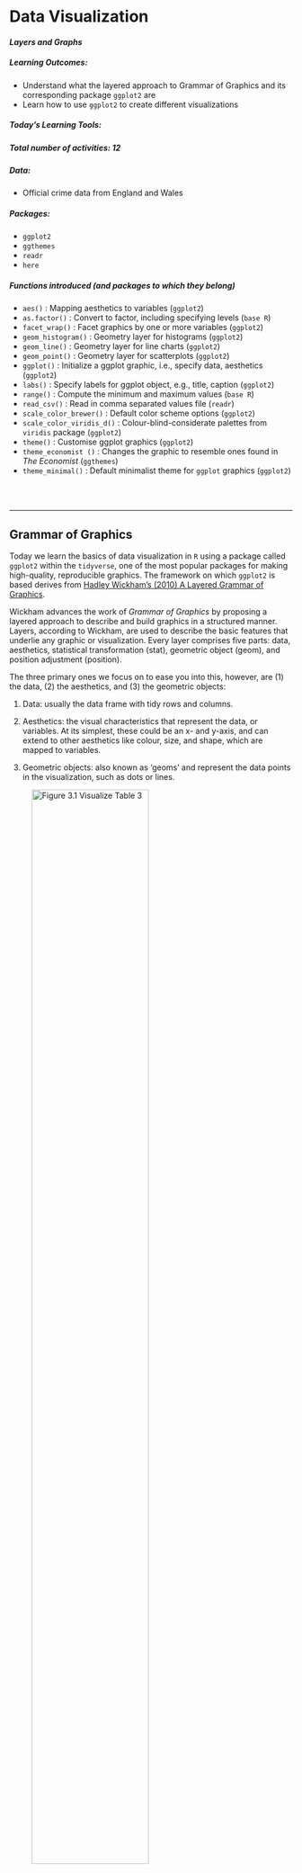 
# Data Visualization
#### *Layers and Graphs* {-}



##### **Learning Outcomes:** {-}
-	Understand what the layered approach to Grammar of Graphics and its corresponding package `ggplot2` are
-	Learn how to use `ggplot2` to create different visualizations




##### **Today’s Learning Tools:** {-}


##### *Total number of activities*: 12 {-}



##### *Data:* {-}
-	Official crime data from England and Wales




##### *Packages:* {-}
-	`ggplot2`
- `ggthemes`
-	`readr`
- `here`




##### *Functions introduced (and packages to which they belong)* {-}
-	`aes()` : Mapping aesthetics to variables (`ggplot2`)
-	`as.factor()` : Convert to factor, including specifying levels (`base R`)
-	`facet_wrap()` : Facet graphics by one or more variables (`ggplot2`)
-	`geom_histogram()` : Geometry layer for histograms (`ggplot2`)
-	`geom_line()` : Geometry layer for line charts (`ggplot2`)
-	`geom_point()` : Geometry layer for scatterplots (`ggplot2`)
-	`ggplot()` : Initialize a ggplot graphic, i.e., specify data, aesthetics (`ggplot2`)
-	`labs()` : Specify labels for ggplot object, e.g., title, caption (`ggplot2`)
-	`range()` : Compute the minimum and maximum values (`base R`)
-	`read_csv()` : Read in comma separated values file (`readr`)
-	`scale_color_brewer()` : Default color scheme options (`ggplot2`)
-	`scale_color_viridis_d()` : Colour-blind-considerate palettes from `viridis` package (`ggplot2`)
-	`theme()` : Customise ggplot graphics (`ggplot2`)
- `theme_economist ()` : Changes the graphic to resemble ones found in *The Economist* (`ggthemes`)
-	`theme_minimal()` : Default minimalist theme for `ggplot` graphics (`ggplot2`)


<br>
<br>


---

## Grammar of Graphics

Today we learn the basics of data visualization in `R` using a package called `ggplot2` within the `tidyverse`, one of the most popular packages for making high-quality, reproducible graphics. The framework on which `ggplot2` is based derives from [Hadley Wickham’s (2010) A Layered Grammar of Graphics](http://vita.had.co.nz/papers/layered-grammar.pdf). 

Wickham advances the work of *Grammar of Graphics* by proposing a layered approach to describe and build graphics in a structured manner. Layers, according to Wickham, are used to describe the basic features that underlie any graphic or visualization. Every layer comprises five parts: data, aesthetics, statistical transformation (stat), geometric object (geom), and position adjustment (position). 

The three primary ones we focus on to ease you into this, however, are (1) the data, (2) the aesthetics, and (3) the geometric objects:
<br>

1.	Data: usually the data frame with tidy rows and columns. 

2.	Aesthetics: the visual characteristics that represent the data, or variables. At its simplest, these could be an x- and y-axis, and can extend to other aesthetics like colour, size, and shape, which are mapped to variables. 

3.	Geometric objects: also known as ‘geoms’ and represent the data points in the visualization, such as dots or lines.
<br>

![**Figure 3.1** Visualize Table 3](Images/grammar1.png){width=70%}

<br>

![**Figure 3.2** Using the *Grammar of Graphics* approach to convert elements of Table 3 into its visual components](Images/grammar 2.png){width=70%}

<br>

![**Figure 3.3** Integrating those visual parts of Table 3 into a graphic](Images/grammar3.png){width=70%}  

<br>

Why is this important? Visualizing your data helps you to have a better understanding of them before moving on to more advanced and complex analyses. Numbers themselves can be deceptive and complicated, so by visualizing them, you can identify any patterns or anomalies.

<br>
<br>

### Activity 1: Getting Ready

Before we ‘layer up’, let us do the following:
<br>

1.	Open up your existing `R `project like you had learned last week

2.	Load the `ggplot2` and  `readr`  packages using the `library()` function. If you have not already installed these packages, you will need to do so first, using the `install.packages()` function. *If you are unclear about the difference between these two functions, see 1.3.3 in Lesson 1 of this online tutorial site or ask now!*

3.	Download the first two datasets (gmp_2017.csv and gmp_monthly_2017.csv) from Blackboard, in the subfolder 'Data for this week' in the Week 3 learning materials. The datasets contain crime data from Greater Manchester, England. Load these two datasets using the `read_csv()` function into two separate data frames. Respectively name the data frames `burglary_df` and `monthly_df` by using the `<-` assignment operator. 

Make sure the datasets are saved in the sub-folder called 'Datasets' that you created last week *inside* your project directory/ folder. If this is the case, we can use the `here()` function to tell `R` where exactly to locate the datasets. (See lecture short 3.1 'The R Prep routine' on Blackboard.)
<br>

```r
library(ggplot2)
library(readr)
library(here)
```

Create first data frame object, `burglary_df` and load into it the 'gmp_2017.csv' data file:

```r

# gmp_2017.csv
burglary_df <- read_csv(here("Datasets", "gmp_2017.csv"))


```

Now your turn to make the second data frame. Create the second data frame, `monthly_df` and load into it the 'gmp_monthly_2017.csv' data file.

```r

monthly_df <- read_csv(here("Datasets", "gmp_monthly_2017.csv"))

```



You should have two data frames in your environment now. How many observations (rows) and variables (columns) are in `burglary_df`? How about in `monthly_df`? 



---



## ggplot2




This week we will be learning how to use `R` to create various exciting data visualizations. You may remember some of the key principles of data visualizations from last semester: graphics should be truthful,functional, beautiful, insightful, and enlightening. Also, accessible!

Here is a recent powerful visualization from The New York Times about deaths from COVID-19 in the USA (Figure 3.4): https://twitter.com/beccapfoley/status/1363338950518206472

![**Figure 3.4** NYT visualization of COVID-19 deaths in USA](Images/times_COVID_VIZ.jpeg){width=70%}




`R` has amazing data visualization qualities. It is increasingly used by professionals and academics to create graphics that embody those principles of data visualization.

For example, read this article about how the BBC uses `R` to create their graphics: [How the BBC Visual and Data Journalism team works with graphics in R](https://medium.com/bbc-visual-and-data-journalism/how-the-bbc-visual-and-data-journalism-team-works-with-graphics-in-r-ed0b35693535) (See Figure 3.5)




![**Figure 3.5** How the BBC Visual and Data Journalism team works with graphics in R](Images/bbc_r.png)




As you learn to create graphs in `ggplot2`, you will see that the code reflects building these graphs as layers. This will take getting used to if you are only familiar with building graphs from a template in Excel. You can also reuse chunks of code to create different kinds of graphics or identical ones in other datasets. 

Today we focus on the `ggplot2` package to learn our three substantive topics: **layers**, **graphs for categorical data**, and **graphs for numeric data**. 




#### Activity 2: Getting to Know New Data

Before we dive into those topics, we need to get into the habit of getting to know our data. Below is a brief 'data dictionary' of the variables from both of our data: 

A. **burglary_df** has nine variables: 

- *LSOAcode*: LSOA stands for Lower Super Output Area, and is a statistical unit of geography. It represents neighbourhoods that each contain 300-400 households. Essentially, LSOA means neighbourhood.
- *burglary_count*: the number of burglaries in each LSOA in 2017
- *LAname*: the name of the Local Authority into which the LSOA falls
- *IMD score*: the IMD refers to the Index of Multiple Deprivation. This measure combines seven domains of deprivation into one index: (1) income, (2) employment, (3) education, (4) health, (5) crime, (6) barriers to housing or services, and (7) living environment.  It is the score that a particular LSOA has on this measure. You can read more about the measure here: [IMD infographic](https://assets.publishing.service.gov.uk/government/uploads/system/uploads/attachment_data/file/833959/IoD2019_Infographic.pdf)  
- *IMDrank*: another version of the IMD except it ranks all 32,844 LSOAs from highest to lowest deprivation.
- *IMDdeci*: indicates in what decile of deprivation the LSOA falls. 
- *incscore*: score for income deprivation; this is one of the seven indicators comprising the IMD. Measures the proportion of the population experiencing deprivation relating to low income.
- *LSOAname*: the name of that particular LSOAs
- *pop*: the population size of LSOAs




B. **monthly_df** has three variables: 

- *Month*: month of the year whereby 1 = January, 2 = February... and 12 = December
- *crime_type*: type of crime (for police.uk categories, see: [download police.uk data categories vs home office offence codes](https://www.police.uk/SysSiteAssets/police-uk/media/downloads/crime-categories/police-uk-category-mappings.csv))
- *n*: number of each type of crime for each month in 2017




Have a look at both datasets. Let us use the function `View()` first. What do you think are the levels of measurement for each variable? Make a note of this. 

Now use the the function `class()` to look at how `R` treats each variable for each dataset. How does this match with what you think is the level of measurement for each variable? Keep this in mind!

<!-- In `burglary_df`, there are eight variables. For example, the `IMDscore` variable combines seven domains of deprivation into one index: income, employment, education, health, crime, barriers to housing/services, and living environment. `IMDrank` is a variable that ranks all 32,844 Lower Super Output Areas (LSOAs) from highest to lowest.  -->

<!-- What are LSOAs? They are small geographical areas developed from census information in order to calculate a range of statistics on neighbourhoods. You will see that by using the `range()` function (`range(burglary_df$IMDrank)`), that not all LSOAs are included, as this dataset only contains cases from Greater Manchester.  -->

Notice that although `monthly_df` has only several variables, there is a lot of information in this data frame.  There are counts for various different crimes for each month of the year. Because of this, the data are in *long format*. This is a useful and typical format for longitudinal data because our time variable (i.e., months) is contained in one variable. This will make it easier to create graphics showing change over time.

In addition, when you read a good quantitative research paper, its methods section will state the number of cases analysed with 'n = ', whereby ‘n’ represents ‘number of cases’. This is known as sample size. For example, if the sample size of a study is two-hundred, the methods section would state it as ‘n= 200’.

In your group google doc, type out the following: the number of observations for each data frame. Type out these values following 'n = '. In addition, state what you think the unit of analysis is in each data frame. 


---





## Today’s 3 



Now that we have gotten to know our data, onto our three main topics: **layers**, **graphs for nominal and ordinal data**, and **graphs for interval and ratio data**. 


---


### Layers



Layers often relate to one another and have similar features. For example, they may share the same underlying data on which they are built. An example is this scatterplot overlayed with a smoothed regression line to describe the relationship between two variables:

![**Figure 3.6** A graphic with two layers](Images/layers.png){width=70%} 

From: https://cfss.uchicago.edu/notes/grammar-of-graphics/




One layer is the scatterplot itself and it contains the necessary components (e.g., data, aesthetics, and geom). The second layer is the smoothing line. Another example of multiple layers is this one that uses two different but related datasets in one graphic:

![**Figure 3.7** Different data sets and aesthetics defined by layer](Images/complexlayer.png){width=70%}

From: http://applied-r.com/building-layered-plots/




The advantage of the layered approach is its ease for the user and the developer of these statistical graphics. As a user, you can repeatedly update a graphic, changing one feature at a time instead of having to work with the overall graphic; as a developer, you can add more components to your graphic while being able to use what you have already. The idea is that you can tweak your graphic by component or layer while leaving the rest of your graphic intact. This is in constrast to changing the entire graphic just to tweak a small detail.

To understand a layer and how it is generated in `ggplot2`, we begin with a scatterplot. This is a graph that shows the relationship between two continuous variables – in other words, between two numeric variables. 

For example, we may be interested to find out whether there is a relationship between area-level income deprivation and burglaries. Are areas with higher income deprivation scores burgled more? Perhaps there is less money to spend on security systems, so there is easier access to homes in these areas. Or is it areas with lower income deprivation scores that are burgled more? Maybe because these areas are wealthier so there are more valuable goods to take. To visualize this relationship, we build a scatterplot using the layered approach. 




#### Activity 3: Using ggplot2 to create a scatterplot

Our research question, therefore, is: *What is the relationship between income and burglary counts?* 

Following the grammar of graphics layered approach, let us first specify the data component. To do this, we take the `ggplot()` function, and inside it, we put our data frame object, which contains our data. To let the function know this is the data, we can also write `data =` before it:




```r

# If there is an error about function missing, has the package ggplot2 been installed and loaded?

ggplot(data = burglary_df)

```



The *Plots* window will appear and will be blank, like what you see above. We have told `R` what data we want to plot, but we have yet to specify what variables we want across our x and y axes, or other fields. To do this, we will need *aesthetics*, the second component of the layer. 

Recall that aesthetics are about mapping the visual properties. As our research question is about the relationship between income (`incscore`) and burglary count (`burglary_count`), we will map these variables to the x and y axes. We specify the aesthetics inside the `aes()` function (i.e.,**aes**thetics), indicating which variable we want on the x axis (`x = `) and which one on the y axis (`y =`). 




```r

ggplot(data = burglary_df, mapping = aes(x = incscore, y = burglary_count))

```




You will now see an update in the *Plots* window! It shows the axis and the axes labels. `R` now knows that we want to plot the income variable on our x axis and the burglary count variable on the y. The labels are applied automatically, but you can change these, which we will soon learn. 

Let us learn how to finally put our data on the plot. To do this, we must assign a **geometry**.

This last component is the geometric object, and is what also makes the layer in `R` code. It has numerous functions, each beginning with the argument `geom_`. To create a scatterplot, we use the function `geom_point()`: 



```r

ggplot(data = burglary_df, mapping = aes(x = incscore, y = burglary_count)) +
  geom_point()

# We are saying, ‘Hey R, may you please make me a graphic using the data "burglary_df” and map the variables “incscore” to the x-axis and “burglary_count” to the y-axis, then pass this information through (using “ + ” ) to make a scatterplot?’

```




Now the scatterplot in all its glory appears. What can you say about the relationship between deprivation and burglary victimisation? In your group google doc, type out what you think is the relationship between these two variables.


---




#### Activity 4: Adding a Third Variable to a Scatterplot

The real power in layered graphics comes from the ability to keep piling on the layers and tweaking components that make up the layers. For example, it would be helpful if we included other information like how local authorities may play a role in this relationship. Maybe income is positively associated with burglaries in one local authority, such as Bolton, but not in another, such as Bury. To explore this, we might want to colour each point by the variable `LAname` using the `colour` argument: 


```r

ggplot(data = burglary_df, mapping = aes(x = incscore, y = burglary_count, colour = LAname)) + 
  geom_point()

```



In your group google doc, state what you observe from this new visual. What sort of relationship does it seem to show between burglary counts and income? Do you think local authority plays a role? Do note the default colours, and think back to what we learned about accessibility last semester. In the next activity, we will address this!


---


As previously mentioned, a number of other functions are available for the `geom_` function such as shape, linetype, size, fill, and alpha (transparency). But these depend on the geometry being used and the class of variable being mapped to the aesthetic. For example, try the shape aesthetic for `LAname`, which will vary the shape of each point according to local authority (hint: replace `colour =` with `shape = `). A warning message appears – what is it telling you? How can you see this reflected on the plot?

This relates to the grammar of graphics philosophy on how people understand information, and `ggplot2` will warn you when it thinks the graphic is difficult to interpret or, worse, misleading. 





---


#### Activity 5: Colours!
The colour palette that appeared for our previous scatterplot is a default one, and there are a number of default colour palettes available. We can specify a colour palette using an additional layer with the function `scale_color_brewer()`. For example:



```r

ggplot(data = burglary_df, mapping = aes(x = incscore, y = burglary_count, color = LAname)) + 
  geom_point() + 
  scale_colour_brewer(palette = "Spectral")

```




Does that look familiar? Last semester we used the website [colorbrewer2.org/](https://colorbrewer2.org/). The `scale_colour_brewer()` function takes palettes from this resource, and applies them to your charts. 

In addition, the `viridis` package has a number of colour palettes that consider colour blindness where readers are unable to differentiate colours on the graphic. It is already integrated into `ggplot2`, so there is no need to install it separately. For example, we take the previous code and replace the last line with a viridis colour palette for categorical variables:



```r

ggplot(data = burglary_df, mapping = aes(x = incscore, y = burglary_count, color = LAname)) + 
  geom_point() + 
  scale_color_viridis_d() # or scale_color_viridis_c() for a continuous variable 

```




Now we have built up a graph to visualise the bivariate relationship between income deprivation score and burglary count per neighbourhood. Then, we introduced a third variable (i.e., multi-variable analysis) and brought in colour to add to the local authority. In the upcoming exercises, we will learn how to tweak the graphics so to make them even more our own!





---


#### Activity 6: Sizes & Transparency
Recall that the geometric object is about the data points themselves. You can change their appearance within the `geom_point` function. To increase the size of the points and make them transparent, we use the size and alpha arguments. The default for size is 1, so anything lower than 1 will make points smaller while anything larger than 1 will make the points bigger. The default for alpha is also 1, which means total opaqueness, so you can only go lower to make things more transparent. For example:



```r

# Below, we want our data points to be a bit bigger ( 3 ) and more transparent ( 0.5 ) than the default

ggplot(data = burglary_df, mapping = aes(x = incscore, y = burglary_count, color = LAname)) + 
  geom_point(size = 3, alpha = 0.5) + 
  scale_color_brewer(palette = "Spectral")

```





---


#### Activity 7: Labels
The graphic is looking good, but the labels will need tweaking if we do not like the default ones, which are our variable names. We use the `labs()` function to change the labels for the x and y axes as well as the graphic title:



```r

ggplot(data = burglary_df, mapping = aes(x = incscore, y = burglary_count, color = LAname)) + 
  geom_point(size = 3, alpha = 0.5) + 
  scale_color_brewer(palette = "Spectral") + 
  labs(x = "Income score", y = "Burglary count", title = "Income and burglary and victimization", color = "Local Authority")

```



---

#### Activity 8: Built-in Themes
A final touch to your graphic can be the use of **themes**. These change the overall appearance of your graphic. The default theme we have for our graphic is `theme_gray()`, but we can go for a minimalist look by using `theme_minimal ()`. There are a number of these customised themes like one that is inspired by *The Economist* ( `theme_economist ()` ). To use special themes like *The Economist* install the package `ggthemes` and load it. 



```r

# Changing graphic to the minimal theme with the last line of code
ggplot(data = burglary_df, mapping = aes(x = incscore, y = burglary_count, color = LAname)) + 
  geom_point(size = 3, alpha = 0.5) + 
  scale_color_brewer(palette = "Spectral") + 
  labs(x = "Income score", y = "Burglary count", title = "Income and burglary and victimization", caption = "Income score from 2019 IMD. Burglary counts from 2017." , color = "Local Authority") + 
  theme_minimal()


```




---


### Graphs for Categorical Data




#### Activity 9: Bar graphs



To explore the count distribution of categorical variables, use the bar graph. We may be interested to know the number of neighbourhoods falling into each indice of the multiple deprivation (IMD) decile, a key indicator of criminality. Those in decile 1 are within the most deprived 10% of LSOAs nationally; those in decile 10 are considered within the least deprived 10% of LSOAs nationally.

The variable of interest, `IMDdeci`, is classed as numeric but we will need to treat it as a factor or else the default x-axis will include non-integer values like 7.5 . 

Instead of making a new object, `ggplot` can calculate these frequencies by only specifying the x-axis and using the function `as.factor()`:



```r

ggplot(data = burglary_df) + 
  geom_bar(mapping = aes(x = as.factor(IMDdeci))) + # convert IMDdeci to a factor with as.factor 
  labs(x = "Deprivation Score", y = "Number of Lower Super Output Areas")

```




#### *Grouped Bar Graphs*




If we are interested in the distribution of deprivation like the previous bar graph but would like to see it by local authority, we can use the grouped bar graph, and specify the colour with the `fill = ` parameter inside the `aes()` function. 

Think back, however, to what we learned last semester, about row and column percentages, and how in bivariate analysis it is important to make decisions that will affect how our readers interpret our data. For example, if we fill the colour of each bar by local authority, we get a chart like this: 



```r

# The ‘dodge’ position means that the bars avoid or ‘dodge’ each other
ggplot(data = burglary_df) + 
  geom_bar(mapping = aes(x = as.factor(IMDdeci), fill = LAname), position = "stack") +
  scale_fill_viridis_d() + 
  labs(x = "Deprivation Score", y = "Number of Lower Super Output Areas", fill = "Local Authority")


```



How do the different local authorities compare in terms of the distribution of deprived neighbourhoods? It can be a bit tough to say. But what about if we flip these: 



```r

# We switch the positions of LAname and IMDdeci in the second line of code in this example
ggplot(data = burglary_df) + 
  geom_bar(mapping = aes(x = LAname, fill = as.factor(IMDdeci)), position = "stack") +
  scale_fill_viridis_d() + 
  labs(x = "Local Authority", y = "Number of Lower Super Output Areas", fill = "Deprivation Score")


```




This seems clearer.

In your google doc, state what you observe from the bar graph and grouped bar graph depicting the relationship between deprivation and LSOAs.


---





**Note**: in the previous example, you might have noticed -- inside the `geom_bar()` function, after the closing bracket of the `aes()` function -- the parameter `, position = "stack"`. This means that we get a *stacked* bar chart. You could change this to `, position = "dodge"`, which would give you a clustered bar chart. Like so: 



```r

# Instead of stack, the ‘dodge’ position means that the bars avoid or ‘dodge’ each other
ggplot(data = burglary_df) + 
  geom_bar(mapping = aes(x = LAname, fill = as.factor(IMDdeci)), position = "dodge") +
  scale_fill_viridis_d() + 
  labs(x = "Local Authority", y = "Number of Lower Super Output Areas", fill = "Deprivation Score")


```




This might also be another way to display your data. There are advantages and disadvantages to both the stacked and clustered bar charts, and it has to do with what they hide and show!


---


#### *Multiple Bar Graphs*



Another useful visual is multiple bar graphs. This creates different plots for each level of a factor instead of putting lots of information into one graphic. Using the function `facet_wrap ()`, we make the information obtained from the previous scatterplot, where we coloured in each point by local authority, clearer. 

Although the scatterplot uses numeric variables, we use this information by local authority, and `LAname` is classed as factor:



```r

# To facet the scatterplot by local authority, ‘ ~ ‘ is used next to ‘LAname’
ggplot(data = burglary_df) + 
  geom_point(mapping = aes(x = incscore, y = burglary_count)) + 
  facet_wrap(~LAname)

# By default, facet_wrap fixes the y-axis of each graph to make comparisons easier

```




It is important to choose an appropriate graph, so thought is required. May the following graphic be fair warning:

![**Figure 3.8** Friends don't let friends do this](Images/barplots.jpg)





---


### Graphs for Numeric Data




#### Activity 10: Histograms
Histograms differ from scatterplots because they require only one numeric variable and they create bins, visualized as bars, to count the frequency of each bar. We create a histogram of the variable `IMDscore`, the overall score of deprivation in each neighbourhood:



```r

ggplot(data = burglary_df, mapping = aes(x = IMDscore)) + 
  geom_histogram()

```



How the histogram looks, and therefore, the conclusions drawn from the visual, are sensitive to the number of **bins**. You should try different specifications of the bin-width until you find one that tells the complete and concise story of the data. Specifying the size of bins is done using the argument `bin_width =`; the default size is 30 and you can change this to get a rougher or a more granular idea:



```r

# Using bin-width of 1 we are essentially creating a bar for every increase in level of deprivation
ggplot(data = burglary_df, mapping = aes(x = IMDscore)) + 
  geom_histogram(binwidth = 1)

```



Play around with the bin widths to find which one looks the most visually comprehensible. In your google doc, state what bin width you think does the job, and why.




---


#### Activity 11: Line Graphs
A very good way of visualizing trends over time are line graphs. For this, let us use the `monthly_df` data frame. Ensure it is loaded into your environment. Have a look at the structure of these data to get to know them. 

The data is in long format: we have a single month variable for 12 months’ worth of data (rather than one variable or column for each month). Setting longitudinal data up in long format allows us to specify the aesthetics (e.g., x- and y-axes) easily.

For a line graph, we use the function `geom_line()`. We plan to plot the counts to show the trends of different crimes over the course of the year. Our time variable, `month`, should run along the x-axis, and the count variable, `n`, should run on the y-axis. 

To show each crime type separately, we use the group aesthetic and a new aesthetic, `linetype`, which uses different patterns for each group. To show our time measurement points, we also add `geom_point ()`: 



```r

ggplot(data = monthly_df, aes(x = as.factor(Month), y = n, group = crime_type, linetype = crime_type)) + 
  geom_line() + 
  geom_point()

# We are saying, ‘Hey R, may you please make a graphic using the data frame “monthly_df”, and map the variable “month” (turning it into a factor) to the x-axis and “n” to the y-axis, and group this information by “crime_type”, showing different patterns for each crime type, then pass this information through (“ +”) to make a line graph, and pass this information through (“ +”) to make a scatterplot of the time points too?’

```




Now, in your google doc, state what you observe from this line graph on different crimes throughout the months.




---


#### Activity 12: Boxplots




If you want more information about your data than a histogram can give, a box (and whisker) plot may be what you are looking for. A boxplot visualizes the minimum, maximum, interquartile range, the median, and any unusual observations - your five-number summary!

For this example, we return to the `burglary_df` data, and focus on the distribution of burglary counts. In addition, we make a boxplot for *each* deprivation decile to show how LSOAs in the most deprived deciles often have higher median burglary counts. 

We send all of this information, the boxplots, into one object called `my_whisker_plot`, to which we can return in case:



```r

my_whisker_plot <- ggplot(data = burglary_df) + 
geom_boxplot(mapping = aes(x = as.factor(IMDdeci), y = burglary_count, group = as.factor(IMDdeci), fill = as.factor(IMDdeci))) 

my_whisker_plot + 
  labs(x = "Deprivation Scale", y = "Number of Burglaries")

```




In your group google doc, state what you observe from your newly created boxplot.




---



## SUMMARY



Today was about using a popular package called `ggplot2` for effectively visualizing data. We learn this because it is important to understand our data before embarking on more complex analyses. If we do not understand our data beforehand, we risk misinterpreting what the data are trying to tell us. The package is based on this approach called *Grammar of Graphics*, which proposes a 'grammar' to describe and construct statistical graphics. The package, however, sees the creation of data visuals accomplished through **layers**. 

Our first topic we learned was about these layers, comprising data, aesthetics, and geometric objects. As a final touch, **themes** changed the overall appearance of your graphic. Our second and third topics introduced us to **graphs** that we can use for all types of variables, and how to create them in `ggplot2`. One example was the histogram, whereby adjusting the width of the **bins** helped for better interpretation of the data. 





Hurrah: homework time!  





#### ANSWERS TO ACTIVITIES:
- 1.  burglary_df: 1,673 observations, 9 variables ; monthly_df: 73 observations, 3 variables
- 2. (1) burglary_df: n= 1,673 LSOAs; (2) monthly_df: n= 72 months
- 3. Hard to say...
- 4. Roughly: most areas have burglary counts below 50
- 5. N/A 
- 6. N/A 
- 7. N/A 
- 8. N/A 
- 9. Roughly: The most number of LSOAs are in decile 1, meaning they are within the 10% of the most deprived LSOAS, and in the final and stacked grouped bar graph, LSOAs from Manchester have a large number in decile 1.
- 10. N/A
- 11. Roughly: Violence and sexual offences are the highest compared to other crimes and reaches its peak in the summer months. Antisocial behaviour rises from February to April, then declines, hitting a low point in September before rising again.
- 12. Roughly: Decile 1 has highest median (about 25) compared to other deciles but with many outliers. Decile 4 has the most extreme outlier of about 250 burglaries. 


